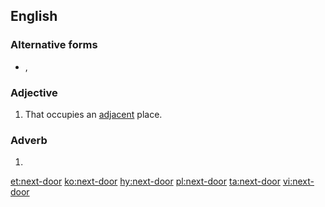 {{also|nextdoor|next door}}
==English==

===Alternative forms===
* {{l|en|nextdoor}}, {{l|en|next door}}

===Adjective===
{{en-adj|-|head=[[next]]-[[door]]}}

# That occupies an [[adjacent]] place.

===Adverb===
{{en-adv|-|head=[[next]]-[[door]]}}

# {{alternative spelling of|next door|lang=en}}

[[et:next-door]]
[[ko:next-door]]
[[hy:next-door]]
[[pl:next-door]]
[[ta:next-door]]
[[vi:next-door]]